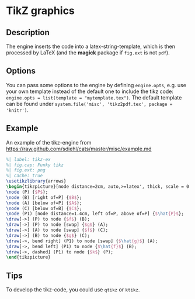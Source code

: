 # TikZ graphics

## Description

The engine inserts the code into a latex-string-template, which is then processed by LaTeX (and the **magick** package if `fig.ext` is not `pdf`).

## Options

You can pass some options to the engine by defining `engine.opts`, e.g. use your own template instead of the default one to include the tikz code: `engine.opts = list(template = "mytemplate.tex")`. The default template can be found under `system.file('misc', 'tikz2pdf.tex', package = 'knitr')`.

## Example

An example of the tikz-engine from <https://raw.github.com/sdiehl/cats/master/misc/example.md>

```tikz
%| label: tikz-ex
%| fig.cap: Funky tikz
%| fig.ext: png
%| cache: true
\usetikzlibrary{arrows}
\begin{tikzpicture}[node distance=2cm, auto,>=latex', thick, scale = 0.5]
\node (P) {$P$};
\node (B) [right of=P] {$B$};
\node (A) [below of=P] {$A$};
\node (C) [below of=B] {$C$};
\node (P1) [node distance=1.4cm, left of=P, above of=P] {$\hat{P}$};
\draw[->] (P) to node {$f$} (B);
\draw[->] (P) to node [swap] {$g$} (A);
\draw[->] (A) to node [swap] {$f$} (C);
\draw[->] (B) to node {$g$} (C);
\draw[->, bend right] (P1) to node [swap] {$\hat{g}$} (A);
\draw[->, bend left] (P1) to node {$\hat{f}$} (B);
\draw[->, dashed] (P1) to node {$k$} (P);
\end{tikzpicture}
```

## Tips

To develop the tikz-code, you could use `qtikz` or `ktikz`.

